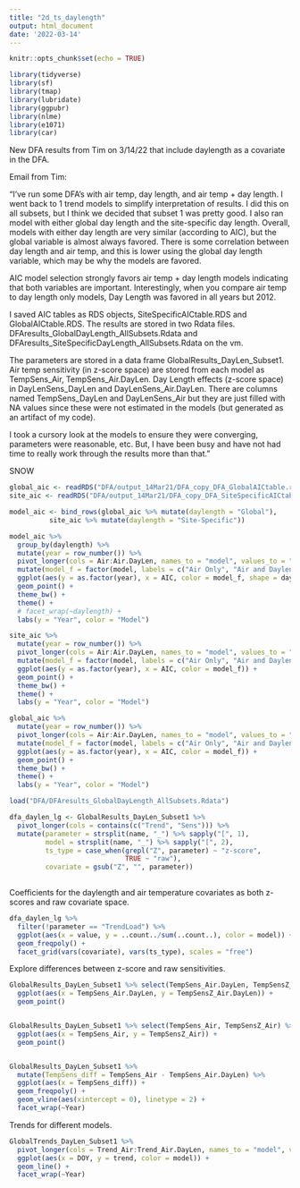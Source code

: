 ```yaml
---
title: "2d_ts_daylength"
output: html_document
date: '2022-03-14'
---
```


```r
knitr::opts_chunk$set(echo = TRUE)

library(tidyverse)
library(sf)
library(tmap)
library(lubridate)
library(ggpubr)
library(nlme)
library(e1071)
library(car)
```



New DFA results from Tim on 3/14/22 that include daylength as a covariate in the DFA.

Email from Tim:

"I’ve run some DFA’s with air temp, day length, and air temp + day length. I went back to 1 trend models to simplify interpretation of results. I did this on all subsets, but I think we decided that subset 1 was pretty good. I also ran model with either global day length and the site-specific day length. Overall, models with either day length are very similar (according to AIC), but the global variable is almost always favored. There is some correlation between day length and air temp, and this is lower using the global day length variable, which may be why the models are favored.

AIC model selection strongly favors air temp + day length models indicating that both variables are important. Interestingly, when you compare air temp to day length only models, Day Length was favored in all years but 2012.

I saved AIC tables as RDS objects, SiteSpecificAICtable.RDS and GlobalAICtable.RDS. The results are stored in two Rdata files. DFAresults_GlobalDayLength_AllSubsets.Rdata and DFAresults_SiteSpecificDayLength_AllSubsets.Rdata on the vm.

The parameters are stored in a data frame GlobalResults_DayLen_Subset1. Air temp sensitivity (in z-score space) are stored from each model as TempSens_Air, TempSens_Air.DayLen. Day Length effects (z-score space) in DayLenSens_DayLen and DayLenSens_Air.DayLen. There are columns named TempSens_DayLen and DayLenSens_Air but they are just filled with NA values since these were not estimated in the models (but generated as an artifact of my code).

I took a cursory look at the models to ensure they were converging, parameters were reasonable, etc. But, I have been busy and have not had time to really work through the results more than that."


SNOW

```r

global_aic <- readRDS("DFA/output_14Mar21/DFA_copy_DFA_GlobalAICtable.rds")
site_aic <- readRDS("DFA/output_14Mar21/DFA_copy_DFA_SiteSpecificAICtable.rds")

model_aic <- bind_rows(global_aic %>% mutate(daylength = "Global"),
          site_aic %>% mutate(daylength = "Site-Specific"))

model_aic %>%
  group_by(daylength) %>% 
  mutate(year = row_number()) %>% 
  pivot_longer(cols = Air:Air.DayLen, names_to = "model", values_to = "AIC") %>% 
  mutate(model_f = factor(model, labels = c("Air Only", "Air and Daylength", "Daylength Only"))) %>% 
  ggplot(aes(y = as.factor(year), x = AIC, color = model_f, shape = daylength)) +
  geom_point() +
  theme_bw() +
  theme() +
  # facet_wrap(~daylength) +
  labs(y = "Year", color = "Model")

site_aic %>%
  mutate(year = row_number()) %>% 
  pivot_longer(cols = Air:Air.DayLen, names_to = "model", values_to = "AIC") %>% 
  mutate(model_f = factor(model, labels = c("Air Only", "Air and Daylength", "Daylength Only"))) %>% 
  ggplot(aes(y = as.factor(year), x = AIC, color = model_f)) +
  geom_point() +
  theme_bw() +
  theme() +
  labs(y = "Year", color = "Model")

global_aic %>%
  mutate(year = row_number()) %>% 
  pivot_longer(cols = Air:Air.DayLen, names_to = "model", values_to = "AIC") %>% 
  mutate(model_f = factor(model, labels = c("Air Only", "Air and Daylength", "Daylength Only"))) %>% 
  ggplot(aes(y = as.factor(year), x = AIC, color = model_f)) +
  geom_point() +
  theme_bw() +
  theme() +
  labs(y = "Year", color = "Model")

```



```r
load("DFA/DFAresults_GlobalDayLength_AllSubsets.Rdata")

dfa_daylen_lg <- GlobalResults_DayLen_Subset1 %>% 
  pivot_longer(cols = contains(c("Trend", "Sens"))) %>% 
  mutate(parameter = strsplit(name, "_") %>% sapply("[", 1),
         model = strsplit(name, "_") %>% sapply("[", 2),
         ts_type = case_when(grepl("Z", parameter) ~ "z-score",
                             TRUE ~ "raw"),
         covariate = gsub("Z", "", parameter)) 
  
```


Coefficients for the daylength and air temperature covariates as both z-scores and raw covariate space.

```r

dfa_daylen_lg %>% 
  filter(!parameter == "TrendLoad") %>% 
  ggplot(aes(x = value, y = ..count../sum(..count..), color = model)) +
  geom_freqpoly() +
  facet_grid(vars(covariate), vars(ts_type), scales = "free")

```

Explore differences between z-score and raw sensitivities.

```r

GlobalResults_DayLen_Subset1 %>% select(TempSens_Air.DayLen, TempSensZ_Air.DayLen) %>% 
  ggplot(aes(x = TempSens_Air.DayLen, y = TempSensZ_Air.DayLen)) +
  geom_point()


GlobalResults_DayLen_Subset1 %>% select(TempSens_Air, TempSensZ_Air) %>% 
  ggplot(aes(x = TempSens_Air, y = TempSensZ_Air)) +
  geom_point()


GlobalResults_DayLen_Subset1 %>% 
  mutate(TempSens_diff = TempSens_Air - TempSens_Air.DayLen) %>% 
  ggplot(aes(x = TempSens_diff)) +
  geom_freqpoly() +
  geom_vline(aes(xintercept = 0), linetype = 2) +
  facet_wrap(~Year)
```

Trends for different models.

```r
GlobalTrends_DayLen_Subset1 %>%
  pivot_longer(cols = Trend_Air:Trend_Air.DayLen, names_to = "model", values_to = "trend") %>% 
  ggplot(aes(x = DOY, y = trend, color = model)) +
  geom_line() +
  facet_wrap(~Year)

```







